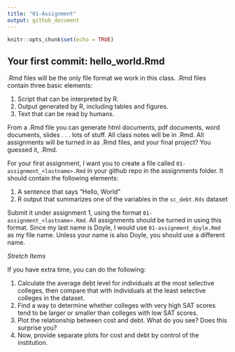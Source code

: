 ```yaml
---
title: "01-Assignment"
output: github_document
---
```


```r
knitr::opts_chunk$set(echo = TRUE)
```


## Your first commit: hello_world.Rmd

.Rmd files will be the only file format we work in this class. .Rmd files contain three basic elements:

1. Script that can be interpreted by R. 
2. Output generated by R, including tables and figures.  
3. Text that can be read by humans. 

From a .Rmd file you can generate html documents, pdf documents, word documents, slides . . . lots of stuff. All class notes will be in .Rmd. All assignments will be turned in as .Rmd files, and your final project? You guessed it, .Rmd. 

For your first assignment, I want you to create a file called `01-assignment_<lastname>.Rmd` in your github repo in the assignments folder. It should contain the following elements:

1. A sentence that says "Hello, World"
2. R output that summarizes one of the variables in the `sc_debt.Rds` dataset

Submit it under assignment 1, using the format `01-assignment_<lastname>.Rmd`. All assignments should be turned in using this format. Since my last name is Doyle, I would use `01-assignment_doyle.Rmd` as my file name. Unless your name is also Doyle, you should use a different name. 


*Stretch Items*

If you have extra time, you can do the following:

1. Calculate the average debt level for individuals at the most selective colleges, then compare that with individuals at the least selective colleges in the dataset. 
2. Find a way to determine whether colleges with very high SAT scores tend to be larger or smaller than colleges with low SAT scores. 
3. Plot the relationship between cost and debt. What do you see? Does this surprise you? 
4. Now, provide separate plots for cost and debt by control of the institution. 
